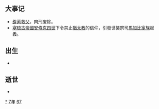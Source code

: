 {{yearTOC|-167|西汉[[汉文帝|汉文帝]]'''[[前元|前元]]十三年'''}}
== 大事记 ==
* [[缇萦|缇萦救父]]，肉刑废除。
* [[塞琉古帝國|塞琉古帝國]][[安條克四世|安條克四世]]下令禁止[[猶太教|猶太教]]的信仰，引發世襲祭司[[馬加比家族|馬加比家族]]起義。

== 出生 ==
*

== 逝世 ==
{{Wikisource year mention}}
*

[[Category:前167年|*]]
[[Category:前160年代|7年]]
[[Category:前2世纪各年|67]]